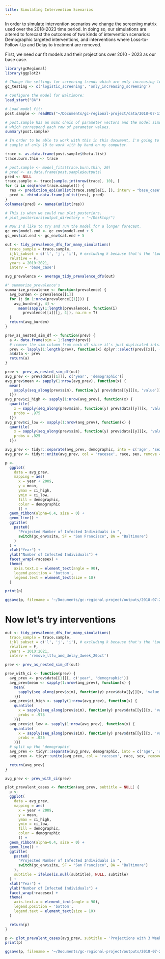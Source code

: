```yaml
---
title: Simulating Intervention Scenarios
---
```


In order to simulate intervention scenarios we 
change the screening matrix used over the 2018-2023 
time period. In doing so, our simulations are altered to forecast 
the outcomes of two kinds of intervention scenarios:
Demographic targeted interventions, and interventions
where Loss-to-Follow-Up and Delay to treatment are
removed. 

First, we need our fit models and their projections over 2010 - 2023 as
our base case.

```r
library(gcRegional)
library(ggplot2)

# Change the settings for screening trends which are only increasing logistic curves.
gc_testing <- c('logistic_screening', 'only_increasing_screening')

# Configure the model for Baltimore:
load_start("BA")

# Load model fit:
post.sample <- readRDS("~/Documents/gc-regional-project/data/2018-07-11-gcR-BA-calibration/post_sample.rds")

# post.sample has an mcmc chain of parameter vectors and the model simulations
# which correspond each row of parameter values.
summary(post.sample)

# In order to be able to work with this in this document, I'm going to take a
# sample of only 10 to work with by hand on my computer.

trace <- as.data.frame(post.sample$theta.list)
trace.burn.thin <- trace

# post.sample <- model_fits(trace.burn.thin, 20)
# pred <- as.data.frame(post.sample$outputs)
pred <- NULL
trace.sample <- trace[sample.int(nrow(trace), 10), ]
for (i in seq(nrow(trace.sample))) {
  res <- prediction_epi(unlist(trace.sample[i, ]), interv = "base_case")
  pred <- rbind.data.frame(unlist(res), pred)
}
colnames(pred) <- names(unlist(res))
```


```r
# This is when we could run plot_posteriors.
# plot_posteriors(output_directory = "~/Desktop/")

# Now I'd like to try and run the model for a longer forecast. 
gc_env$model.end <- gc_env$model.end + 5
gc_env$cal.end <- gc_env$cal.end + 5
```

```r
out <- tidy_prevalence_dfs_for_many_simulations(
  trace_sample = trace.sample,
  ijkl_subset = c('l', 'j', 'i'), # excluding k because that's the "Low/High" risk group
  relative = F,
  years = 2010:2021,
  interv = 'base_case')

avg_prevalence <- average_tidy_prevalence_dfs(out)

#' summarize_prevalence's 
summarize_prevalence <- function(prevalence) {
  avg_burden <- prevalence[[1]]
  for (j in 1:nrow(prevalence[[1]])) {
    avg_burden[j, 4] <-
      mean(sapply(1:length(prevalence), function(i)
        prevalence[[i]][j, 4]), na.rm = T)
  }
  return(avg_burden)
}

prev_as_nested_sim_df <- function(prev) {
  a <- data.frame(sim = 1:length(prev))
  # remove the sim column from each df since it's just duplicated ints... 
  prev <- lapply(1:length(prev), function(x) dplyr::select(prev[[x]], -sim))
  a$data <- prev
  return(a)
}

prev <- prev_as_nested_sim_df(out)
avg_prev <- prev$data[[1]][, c('year', 'demographic')]
avg_prev$mean <- sapply(1:nrow(avg_prev), function(x) {
  mean(
    sapply(seq_along(prev$sim), function(y) prev$data[[y]][x, 'value'])
  )})
avg_prev$ci_high <- sapply(1:nrow(avg_prev), function(x) {
  quantile(
    x = sapply(seq_along(prev$sim), function(y) prev$data[[y]][x, 'value']),
    probs = .975
  )})
avg_prev$ci_low <- sapply(1:nrow(avg_prev), function(x) {
  quantile(
    x = sapply(seq_along(prev$sim), function(y) prev$data[[y]][x, 'value']),
    probs = .025
  )})
```

```r
avg_prev <- tidyr::separate(avg_prev, demographic, into = c('age', 'sex', 'race'), remove=F)
avg_prev <- tidyr::unite(avg_prev, col = 'racesex', race, sex, remove = F, sep=' ')
```

```r
p <- 
  ggplot(
    data = avg_prev,
    mapping = aes(
      x = year + 2009,
      y = mean,
      ymax = ci_high,
      ymin = ci_low,
      fill = demographic,
      color = demographic
      )) +
  geom_ribbon(alpha=0.4, size = 0) +  
  geom_line() +  
  ggtitle(
    paste0(
      "Projected Number of Infected Individuals in ",
      switch(gc_env$site, SF = "San Francisco", BA = "Baltimore")
    )
  ) +
  xlab("Year") +
  ylab("Number of Infected Individuals") +
  facet_wrap(~racesex) + 
  theme(
    axis.text.x = element_text(angle = 90),
    legend.position = 'bottom',
    legend.text = element_text(size = 10)
  )

print(p)

ggsave(p, filename = '~/Documents/gc-regional-project/outputs/2018-07-21/number_of_prevalent_cases.png', dpi = 300, width = unit(10, 'in'))
```



# Now let's try interventions

```r
out <- tidy_prevalence_dfs_for_many_simulations(
  trace_sample = trace.sample,
  ijkl_subset = c('l', 'j', 'i'), # excluding k because that's the "Low/High" risk group
  relative = F,
  years = 2010:2021,
  interv = 'remove_ltfu_and_delay_3week_20pct')

prev <- prev_as_nested_sim_df(out)

prev_with_ci <- function(prev) {
  avg_prev <- prev$data[[1]][, c('year', 'demographic')]
  avg_prev$mean <- sapply(1:nrow(avg_prev), function(x) {
    mean(
      sapply(seq_along(prev$sim), function(y) prev$data[[y]][x, 'value'])
    )})
  avg_prev$ci_high <- sapply(1:nrow(avg_prev), function(x) {
    quantile(
      x = sapply(seq_along(prev$sim), function(y) prev$data[[y]][x, 'value']),
      probs = .975
    )})
  avg_prev$ci_low <- sapply(1:nrow(avg_prev), function(x) {
    quantile(
      x = sapply(seq_along(prev$sim), function(y) prev$data[[y]][x, 'value']),
      probs = .025
    )})
  # split up the 'demographic' 
  avg_prev <- tidyr::separate(avg_prev, demographic, into = c('age', 'sex', 'race'), remove=F)
  avg_prev <- tidyr::unite(avg_prev, col = 'racesex', race, sex, remove = F, sep=' ')

  return(avg_prev)
}

avg_prev <- prev_with_ci(prev)

plot_prevalent_cases <- function(avg_prev, subtitle = NULL) {
  p <- 
  ggplot(
    data = avg_prev,
    mapping = aes(
      x = year + 2009,
      y = mean,
      ymax = ci_high,
      ymin = ci_low,
      fill = demographic,
      color = demographic
      )) +
  geom_ribbon(alpha=0.4, size = 0) +  
  geom_line() +  
  ggtitle(
    paste0(
      "Projected Number of Infected Individuals in ",
      switch(gc_env$site, SF = "San Francisco", BA = "Baltimore")
    ),
    subtitle = ifelse(is.null(subtitle), NULL, subtitle)
  ) +
  xlab("Year") +
  ylab("Number of Infected Individuals") +
  facet_wrap(~racesex) + 
  theme(
    axis.text.x = element_text(angle = 90),
    legend.position = 'bottom',
    legend.text = element_text(size = 10)
  )

  return(p)
}

p <- plot_prevalent_cases(avg_prev, subtitle = 'Projections with 3 Week Treatment Delay and 20% LTFU Removed')
print(p)

ggsave(p, filename = '~/Documents/gc-regional-project/outputs/2018-07-21/remove_ltfu_3week_20pct_prevalent_cases.png', dpi = 300, width = unit(10, 'in'), height = unit(7, 'in'))

```

